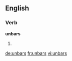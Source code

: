 ==English==
===Verb===
'''unbars'''
# {{third-person singular of|unbar}}

[[de:unbars]]
[[fr:unbars]]
[[vi:unbars]]